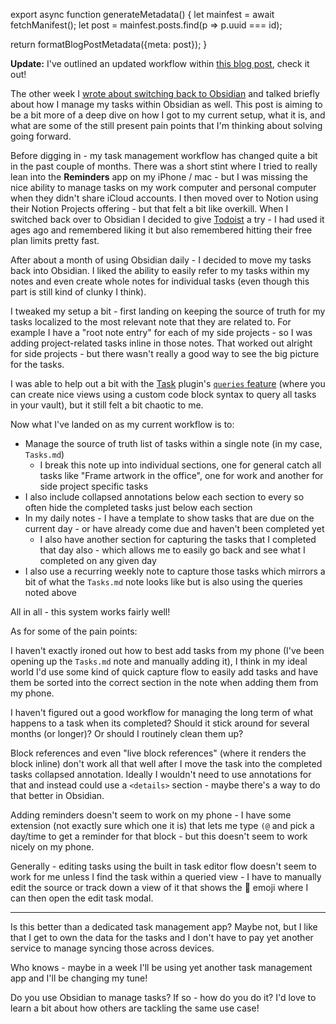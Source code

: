 

export async function generateMetadata() {
  let mainfest = await fetchManifest();
  let post = mainfest.posts.find(p => p.uuid === id);

  return formatBlogPostMetadata({meta: post});
}

<BlogPage id={id}>

<Callout>

**Update:** I've outlined an updated workflow within [this blog post](/blog/2024/november/my-updated-obsidian-task-management), check it out!

</Callout>

The other week I [wrote about switching back to Obsidian](/blog/2024/july/switching-back-to-obsidian) and talked briefly about how I manage my tasks within Obsidian as well. This post is aiming to be a bit more of a deep dive on how I got to my current setup, what it is, and what are some of the still present pain points that I'm thinking about solving going forward.

Before digging in - my task management workflow has changed quite a bit in the past couple of months. There was a short stint where I tried to really lean into the **Reminders** app on my iPhone / mac - but I was missing the nice ability to manage tasks on my work computer and personal computer when they didn't share iCloud accounts. I then moved over to Notion using their Notion Projects offering - but that felt a bit like overkill. When I switched back over to Obsidian I decided to give [Todoist](https://todoist.com/) a try - I had used it ages ago and remembered liking it but also remembered hitting their free plan limits pretty fast.

After about a month of using Obsidian daily - I decided to move my tasks back into Obsidian. I liked the ability to easily refer to my tasks within my notes and even create whole notes for individual tasks (even though this part is still kind of clunky I think).

I tweaked my setup a bit - first landing on keeping the source of truth for my tasks localized to the most relevant note that they are related to. For example I have a "root note entry" for each of my side projects - so I was adding project-related tasks inline in those notes. That worked out alright for side projects - but there wasn't really a good way to see the big picture for the tasks.

I was able to help out a bit with the [Task](https://publish.obsidian.md/tasks/Introduction) plugin's [`queries` feature](https://publish.obsidian.md/tasks/Queries/About+Queries) (where you can create nice views using a custom code block syntax to query all tasks in your vault), but it still felt a bit chaotic to me.

Now what I've landed on as my current workflow is to:

- Manage the source of truth list of tasks within a single note (in my case, `Tasks.md`)
	- I break this note up into individual sections, one for general catch all tasks like "Frame artwork in the office", one for work and another for side project specific tasks
- I also include collapsed annotations below each section to every so often hide the completed tasks just below each section
- In my daily notes - I have a template to show tasks that are due on the current day - or have already come due and haven't been completed yet
	- I also have another section for capturing the tasks that I completed that day also - which allows me to easily go back and see what I completed on any given day
- I also use a recurring weekly note to capture those tasks which mirrors a bit of what the `Tasks.md` note looks like but is also using the queries noted above

All in all - this system works fairly well!

As for some of the pain points:

I haven't exactly ironed out how to best add tasks from my phone (I've been opening up the `Tasks.md` note and manually adding it), I think in my ideal world I'd use some kind of quick capture flow to easily add tasks and have them be sorted into the correct section in the note when adding them from my phone.

I haven't figured out a good workflow for managing the long term of what happens to a task when its completed? Should it stick around for several months (or longer)? Or should I routinely clean them up?

Block references and even "live block references" (where it renders the block inline) don't work all that well after I move the task into the completed tasks collapsed annotation. Ideally I wouldn't need to use annotations for that and instead could use a `<details>` section - maybe there's a way to do that better in Obsidian.

Adding reminders doesn't seem to work on my phone - I have some extension (not exactly sure which one it is) that lets me type `(@` and pick a day/time to get a reminder for that block - but this doesn't seem to work nicely on my phone.

Generally - editing tasks using the built in task editor flow doesn't seem to work for me unless I find the task within a queried view - I have to manually edit the source or track down a view of it that shows the 📝 emoji where I can then open the edit task modal.

---

Is this better than a dedicated task management app? Maybe not, but I like that I get to own the data for the tasks and I don't have to pay yet another service to manage syncing those across devices.

Who knows - maybe in a week I'll be using yet another task management app and I'll be changing my tune!

Do you use Obsidian to manage tasks? If so - how do you do it? I'd love to learn a bit about how others are tackling the same use case!

</BlogPage>
